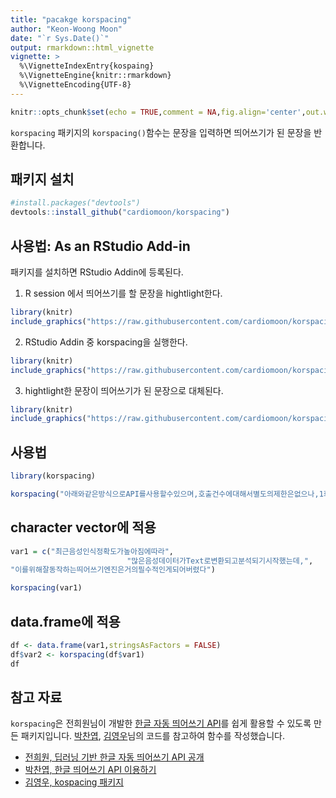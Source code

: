 ```yaml
---
title: "pacakge korspacing"
author: "Keon-Woong Moon"
date: "`r Sys.Date()`"
output: rmarkdown::html_vignette
vignette: >
  %\VignetteIndexEntry{kospaing}
  %\VignetteEngine{knitr::rmarkdown}
  %\VignetteEncoding{UTF-8}
---
```



```r
knitr::opts_chunk$set(echo = TRUE,comment = NA,fig.align='center',out.width="70%")
```

`korspacing` 패키지의 `korspacing()`함수는 문장을 입력하면 띄어쓰기가 된 문장을 반환합니다.

## 패키지 설치  
```r
#install.packages("devtools")
devtools::install_github("cardiomoon/korspacing")
```

## 사용법: As an RStudio Add-in

패키지를 설치하면 RStudio Addin에 등록된다.  

1. R session 에서 띄어쓰기를 할 문장을 hightlight한다.
```r
library(knitr)
include_graphics("https://raw.githubusercontent.com/cardiomoon/korspacing/master/man/figures/fig1.png")

```
2. RStudio Addin 중 korspacing을 실행한다.
```r
library(knitr)
include_graphics("https://raw.githubusercontent.com/cardiomoon/korspacing/master/man/figures/fig2.png")
```
3. hightlight한 문장이 띄어쓰기가 된 문장으로 대체된다. 
```r
library(knitr)
include_graphics("https://raw.githubusercontent.com/cardiomoon/korspacing/master/man/figures/fig3.png")
```

## 사용법

```r
library(korspacing)

korspacing("아래와같은방식으로API를사용할수있으며,호출건수에대해서별도의제한은없으나,1회 호출에200글자로글자수를제한하고있다.")
```

## character vector에 적용
```r
var1 = c("최근음성인식정확도가높아짐에따라",
                          "많은음성데이터가Text로변환되고분석되기시작했는데,",
"이를위해잘동작하는띄어쓰기엔진은거의필수적인게되어버렸다")

korspacing(var1)
```
## data.frame에 적용
```r
df <- data.frame(var1,stringsAsFactors = FALSE)
df$var2 <- korspacing(df$var1)
df
```
## 참고 자료

`korspacing`은 전희원님이 개발한 [한글 자동 띄어쓰기 API](http://freesearch.pe.kr/archives/4647)를 쉽게 활용할 수 있도록 만든 패키지입니다. [박찬엽](https://mrchypark.github.io/r/httr/api/한글-띄어쓰기-API-이용하기.html), [김영우](https://github.com/youngwoos/kospacing/blob/master/README.md)님의 코드를 참고하여 함수를 작성했습니다.

- [전희원, 딥러닝 기반 한글 자동 띄어쓰기 API 공개](http://freesearch.pe.kr/archives/4647)
- [박찬엽, 한글 띄어쓰기 API 이용하기](https://mrchypark.github.io/r/httr/api/한글-띄어쓰기-API-이용하기.html)
- [김영우, kospacing 패키지](https://github.com/youngwoos/kospacing/blob/master/README.md)
